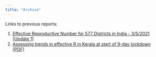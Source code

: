 ```yaml
---
title: "Archive"
---
```


Links to previous reports:

1. [Effective Reproductive Number for 577 Districts in India - 3/5/2021 (Update 1)](https://bit.ly/Rtv10305)
2. [Assessing trends in effective R in Kerala at start of 9-day lockdown (PDF)](https://bit.ly/KLplotPDF0)